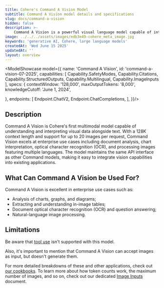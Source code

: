 ```yaml
---
title: Cohere's Command A Vision Model
subtitle: Command A Vision model details and specifications
slug: docs/command-a-vision
hidden: false
description: >-
    Command A Vision is a powerful visual language model capable of interacting with image inputs. This document contains information about its capabilities.
image: ../../../assets/images/edb3e49-cohere_meta_image.jpg
keywords: 'generative AI, Cohere, large language models'
createdAt: 'Wed June 15 2025'
updatedAt: ''
layout: overview
---
```


<ModelShowcase model={{
  name: 'Command A Vision',
  id: 'command-a-vision-07-2025',
  capabilities: [
    Capability.SafetyModes,
    Capability.Citations,
    Capability.StructuredOutputs,
    Capability.Multilingual,
    Capability.ImageInputs
  ],
  specs: {
    contextWindow: '128,000',
    maxOutputTokens: '8,000',
    knowledgeCutoff: 'June 1, 2024',
    
  },
  endpoints: [
    Endpoint.ChatV2,
    Endpoint.ChatCompletions,
  ],
}}/>

## Description

Command A Vision is Cohere's first multimodal model capable of understanding and interpreting visual data alongside text. With a 128K context length and support for up to 20 images per request, Command Vision excels at enterprise use cases including document analysis, chart interpretation, optical character recognition (OCR), and processing images featuring multiple languages. The model maintains the same API interface as other Command models, making it easy to integrate vision capabilities into existing applications.

## What Can Command A Vision be Used For?
Command A Vision is excellent in enterprise use cases such as:

- Analysis of charts, graphs, and diagrams;
- Extracting and understanding in-image tables;
- Document optical character recognition (OCR) and question answering;
- Natural-language image processing.

## Limitations
Be aware that [tool use](https://docs.cohere.com/docs/tools) isn't supported with this model.

Also, it's important to mention that Command A Vision can accept images as input, but doesn't generate them.

For more detailed breakdowns of these and other applications, check out [our cookbooks](https://github.com/cohere-ai/cohere-developer-experience/tree/main/notebooks/guides/vision). To learn more about how token counts work, the maximum number of images, and so on, check out our dedicated [Image Inputs](https://docs.cohere.com/docs/image-inputs) document.